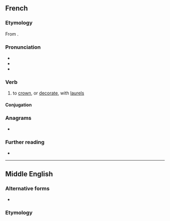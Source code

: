 ==French==

===Etymology===
From {{af|fr|lang1=la|laurus|-er}}.

===Pronunciation===
* {{fr-IPA|+|[au:ô]}}
* {{audio|fr|LL-Q150 (fra)-Lyokoï-laurer.wav|Audio}}
* {{homophones|fr|laurai|lauré|laurée|laurées|laurés|laurez}}

===Verb===
{{fr-verb}}

# to [[crown]], or [[decorate]], with [[laurel]]s

====Conjugation====
{{fr-conj-auto}}<!-- FIXME: Underlying module needs to support separate stressed and unstressed stem pronuns -->

===Anagrams===
* {{anagrams|fr|rural|leurra}}

===Further reading===
* {{R:TLFi}}

----

==Middle English==

===Alternative forms===
* {{alter|enm|lorrer}}

===Etymology===
{{bor+|enm|xno|lorer}} ({{cog|fro|lorier}}) from {{der|enm|VL.|*laurārius}}, from {{der|enm|la|laurus}}, which some forms are influenced by.

===Pronunciation===
* {{IPA|enm|/lau̯ˈreːr/|/ˈlau̯rər/|/ˈlɔrər/}}

===Noun===
{{enm-noun}}

# [[laurel]]
#* Circa 1380, Geoffrey Chaucer, ''{{w|Anelida and Arcite}}'', lines 44-45
#*: With his tryumphe and '''laurer'''-corouned thus,
#*: In al the flour of Fortunes yevynge

====Descendants====
* {{desc|en|laurel}}
* {{desc|sco|laurie}}

===Further reading===
* {{R:MED Online|laurer|n|MED24868}}